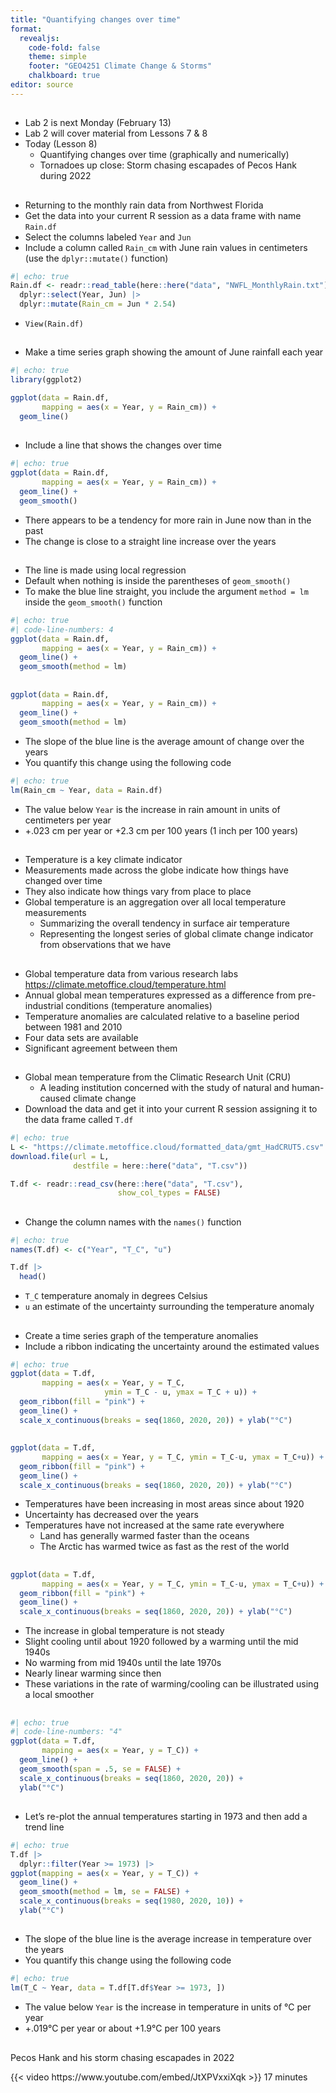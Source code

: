 ```yaml
---
title: "Quantifying changes over time"
format: 
  revealjs:
    code-fold: false
    theme: simple
    footer: "GEO4251 Climate Change & Storms"
    chalkboard: true
editor: source
---
```


## 

-   Lab 2 is next Monday (February 13)
-   Lab 2 will cover material from Lessons 7 & 8
-   Today (Lesson 8)
    -   Quantifying changes over time (graphically and numerically)
    -   Tornadoes up close: Storm chasing escapades of Pecos Hank during 2022

##

-   Returning to the monthly rain data from Northwest Florida
-   Get the data into your current R session as a data frame with name `Rain.df`
-   Select the columns labeled `Year` and `Jun`
-   Include a column called `Rain_cm` with June rain values in centimeters (use the `dplyr::mutate()` function)

```r
#| echo: true
Rain.df <- readr::read_table(here::here("data", "NWFL_MonthlyRain.txt")) |>
  dplyr::select(Year, Jun) |>
  dplyr::mutate(Rain_cm = Jun * 2.54)
```

-   `View(Rain.df)`

## 

-   Make a time series graph showing the amount of June rainfall each year

```r
#| echo: true
library(ggplot2)

ggplot(data = Rain.df,
       mapping = aes(x = Year, y = Rain_cm)) +
  geom_line()
```

## {.smaller}

-   Include a line that shows the changes over time

```r
#| echo: true
ggplot(data = Rain.df,
       mapping = aes(x = Year, y = Rain_cm)) +
  geom_line() +
  geom_smooth()
```

-   There appears to be a tendency for more rain in June now than in the past
-   The change is close to a straight line increase over the years

## {.smaller}

-   The line is made using local regression
-   Default when nothing is inside the parentheses of `geom_smooth()`
-   To make the blue line straight, you include the argument `method = lm` inside the `geom_smooth()` function

```r
#| echo: true
#| code-line-numbers: 4
ggplot(data = Rain.df,
       mapping = aes(x = Year, y = Rain_cm)) +
  geom_line() +
  geom_smooth(method = lm)
```

## {.smaller}

```r
ggplot(data = Rain.df,
       mapping = aes(x = Year, y = Rain_cm)) +
  geom_line() +
  geom_smooth(method = lm)
```

-   The slope of the blue line is the average amount of change over the years
-   You quantify this change using the following code

```r
#| echo: true
lm(Rain_cm ~ Year, data = Rain.df)
```

-   The value below `Year` is the increase in rain amount in units of centimeters per year
-   +.023 cm per year or +2.3 cm per 100 years (1 inch per 100 years)

##

-   Temperature is a key climate indicator
-   Measurements made across the globe indicate how things have changed over time
-   They also indicate how things vary from place to place
-   Global temperature is an aggregation over all local temperature measurements
    -   Summarizing the overall tendency in surface air temperature
    -   Representing the longest series of global climate change indicator from observations that we have

## 

-   Global temperature data from various research labs <https://climate.metoffice.cloud/temperature.html>
-   Annual global mean temperatures expressed as a difference from pre-industrial conditions (temperature anomalies)
-   Temperature anomalies are calculated relative to a baseline period between 1981 and 2010
-   Four data sets are available
-   Significant agreement between them

## 

-   Global mean temperature from the Climatic Research Unit (CRU)
    -   A leading institution concerned with the study of natural and human-caused climate change
-   Download the data and get it into your current R session assigning it to the data frame called `T.df`

```r
#| echo: true
L <- "https://climate.metoffice.cloud/formatted_data/gmt_HadCRUT5.csv"
download.file(url = L,
              destfile = here::here("data", "T.csv"))

T.df <- readr::read_csv(here::here("data", "T.csv"),
                        show_col_types = FALSE)
```

##

-   Change the column names with the `names()` function

```r
#| echo: true
names(T.df) <- c("Year", "T_C", "u")

T.df |>
  head()
```

-   `T_C` temperature anomaly in degrees Celsius
-   `u` an estimate of the uncertainty surrounding the temperature anomaly

##  {.smaller}

-   Create a time series graph of the temperature anomalies
-   Include a ribbon indicating the uncertainty around the estimated values

```r
#| echo: true
ggplot(data = T.df,
       mapping = aes(x = Year, y = T_C, 
                     ymin = T_C - u, ymax = T_C + u)) +
  geom_ribbon(fill = "pink") + 
  geom_line() +
  scale_x_continuous(breaks = seq(1860, 2020, 20)) + ylab("°C")
```

## {.smaller}

```r
ggplot(data = T.df,
       mapping = aes(x = Year, y = T_C, ymin = T_C-u, ymax = T_C+u)) +
  geom_ribbon(fill = "pink") + 
  geom_line() +
  scale_x_continuous(breaks = seq(1860, 2020, 20)) + ylab("°C")
```

-   Temperatures have been increasing in most areas since about 1920
-   Uncertainty has decreased over the years
-   Temperatures have not increased at the same rate everywhere
    -   Land has generally warmed faster than the oceans
    -   The Arctic has warmed twice as fast as the rest of the world

## {.smaller}

```r
ggplot(data = T.df,
       mapping = aes(x = Year, y = T_C, ymin = T_C-u, ymax = T_C+u)) +
  geom_ribbon(fill = "pink") + 
  geom_line() +
  scale_x_continuous(breaks = seq(1860, 2020, 20)) + ylab("°C")
```

-   The increase in global temperature is not steady
-   Slight cooling until about 1920 followed by a warming until the mid 1940s
-   No warming from mid 1940s until the late 1970s
-   Nearly linear warming since then
-   These variations in the rate of warming/cooling can be illustrated using a local smoother

## 

```r
#| echo: true
#| code-line-numbers: "4"
ggplot(data = T.df,
       mapping = aes(x = Year, y = T_C)) +
  geom_line() +
  geom_smooth(span = .5, se = FALSE) +
  scale_x_continuous(breaks = seq(1860, 2020, 20)) +
  ylab("°C")
```

## 

-   Let's re-plot the annual temperatures starting in 1973 and then add a trend line

```r
#| echo: true
T.df |>
  dplyr::filter(Year >= 1973) |>
ggplot(mapping = aes(x = Year, y = T_C)) +
  geom_line() +
  geom_smooth(method = lm, se = FALSE) +
  scale_x_continuous(breaks = seq(1980, 2020, 10)) +
  ylab("°C")
```

## 

-   The slope of the blue line is the average increase in temperature over the years
-   You quantify this change using the following code

```r
#| echo: true
lm(T_C ~ Year, data = T.df[T.df$Year >= 1973, ])
```

-   The value below `Year` is the increase in temperature in units of °C per year
-   +.019°C per year or about +1.9°C per 100 years

## 

Pecos Hank and his storm chasing escapades in 2022

{{< video https://www.youtube.com/embed/JtXPVxxiXqk >}} 17 minutes
